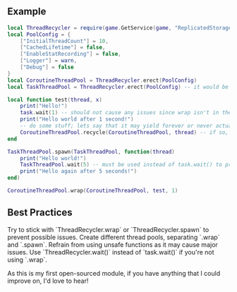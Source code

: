 
## Example
```lua copy filename="example.luau" {3-7}
local ThreadRecycler = require(game.GetService(game, "ReplicatedStorage").ThreadRecycler)
local PoolConfig = {
	["InitialThreadCount"] = 10,
	["CachedLifetime"] = false,
	["EnableStatRecording"] = false,
	["Logger"] = warn,
	["Debug"] = false
}
local CoroutineThreadPool = ThreadRecycler.erect(PoolConfig)
local TaskThreadPool = ThreadRecycler.erect(PoolConfig) -- it would be best to keep them both separated

local function test(thread, x)
    print("Hello!")
    task.wait(1) -- should not cause any issues since wrap isn't in the task library
    print("Hello world after 1 second!")
    -- do some stuff; lets say that it may yield forever or never actually 'end'.
    CoroutineThreadPool.recycle(CoroutineThreadPool, thread) -- if so, then this would be needed to properly recycle the thread
end

TaskThreadPool.spawn(TaskThreadPool, function(thread)
    print("Hello world!")
    TaskThreadPool.wait(5) -- must be used instead of task.wait() to prevent task library issues
    print("Hello again after 5 seconds!")
end)

CoroutineThreadPool.wrap(CoroutineThreadPool, test, 1) 

```

## Best Practices
<Callout emoji="📃">
    Try to stick with `ThreadRecycler.wrap` or `ThreadRecycler.spawn` to prevent possible issues. Create different thread pools, separating `.wrap` and `.spawn`.
    Refrain from using unsafe functions as it may cause major issues. Use `ThreadRecycler.wait()` instead of `task.wait()` if you're not using `.wrap`.
</Callout>

As this is my first open-sourced module, if you have anything that I could improve on, I'd love to hear!
